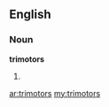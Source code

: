 ==English==

===Noun===
'''trimotors'''

# {{plural of|[[trimotor]]}}

[[ar:trimotors]]
[[my:trimotors]]